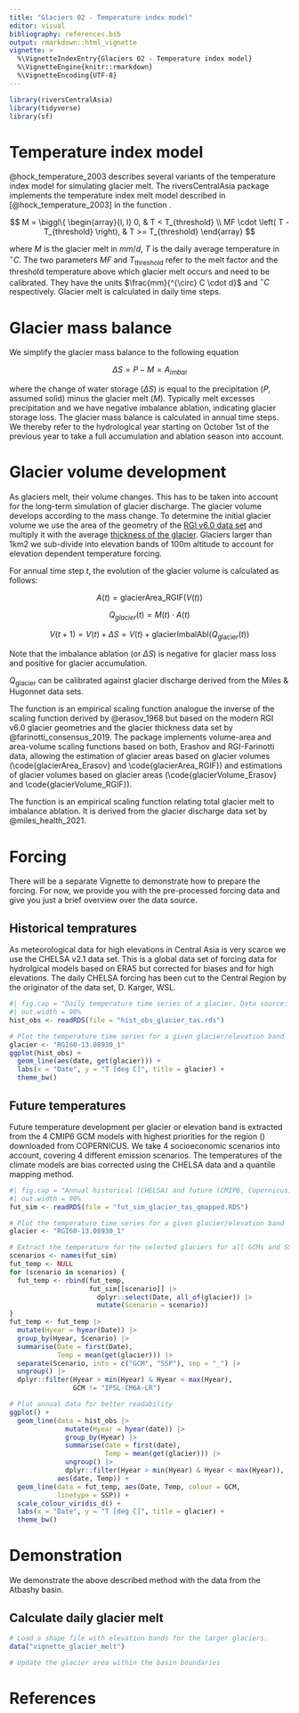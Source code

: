 ```yaml
---
title: "Glaciers 02 - Temperature index model"
editor: visual
bibliography: references.bib
output: rmarkdown::html_vignette
vignette: >
  %\VignetteIndexEntry{Glaciers 02 - Temperature index model}
  %\VignetteEngine{knitr::rmarkdown}
  %\VignetteEncoding{UTF-8}
---
```


```r
library(riversCentralAsia)
library(tidyverse)
library(sf)
```

# Temperature index model

\@hock_temperature_2003 describes several variants of the temperature index model for simulating glacier melt. The riversCentralAsia package implements the temperature index melt model described in [@hock_temperature_2003] in the function \code{glacierMelt_TI}.

$$
M = \biggl\{ \begin{array}{l, l}
0, & T < T_{threshold} \\
MF \cdot \left( T - T_{threshold} \right), & T >= T_{threshold}
\end{array} 
$$

where $M$ is the glacier melt in $mm/d$, $T$ is the daily average temperature in $^{\circ} C$. The two parameters $MF$ and $T_{\text{threshold}}$ refer to the melt factor and the threshold temperature above which glacier melt occurs and need to be calibrated. They have the units $\frac{mm}{^{\circ} C \cdot d}$ and $^{\circ} C$ respectively. Glacier melt is calculated in daily time steps.

# Glacier mass balance

We simplify the glacier mass balance to the following equation

$$
\Delta S = P-M = A_{imbal}
$$

where the change of water storage ($\Delta S$) is equal to the precipitation ($P$, assumed solid) minus the glacier melt ($M$). Typically melt excesses precipitation and we have negative imbalance ablation, indicating glacier storage loss. The glacier mass balance is calculated in annual time steps. We thereby refer to the hydrological year starting on October 1st of the previous year to take a full accumulation and ablation season into account.

# Glacier volume development

As glaciers melt, their volume changes. This has to be taken into account for the long-term simulation of glacier discharge. The glacier volume develops according to the mass change. To determine the initial glacier volume we use the area of the geometry of the [RGI v6.0 data set](glaciers-01-intro.html) and multiply it with the average [thickness of the glacier](glaciers-01-intro.html). Glaciers larger than 1km2 we sub-divide into elevation bands of 100m altitude to account for elevation dependent temperature forcing.

For annual time step $t$, the evolution of the glacier volume is calculated as follows:

$$
A(t) = \text{glacierArea_RGIF}\bigl(V(t)\bigr)
$$

$$
Q_{glacier}(t) = M(t) \cdot A(t)
$$

$$
V(t+1) = V(t) + \Delta S = V(t) + \text{glacierImbalAbl}\bigl(Q_{\text{glacier}}(t)\bigr) 
$$

Note that the imbalance ablation (or $\Delta S$) is negative for glacier mass loss and positive for glacier accumulation.

$Q_{\text{glacier}}$ can be calibrated against glacier discharge derived from the Miles & Hugonnet data sets.

The function \code{glacierArea_RGIF()} is an empirical scaling function analogue the inverse of the scaling function derived by @erasov_1968 but based on the modern RGI v6.0 glacier geometries and the glacier thickness data set by @farinotti_consensus_2019. The package \code{riversCentralAsia} implements volume-area and area-volume scaling functions based on both, Erashov and RGI-Farinotti data, allowing the estimation of glacier areas based on glacier volumes (\\code{glacierArea_Erasov} and \\code{glacierArea_RGIF}) and estimations of glacier volumes based on glacier areas (\\code{glacierVolume_Erasov} and \\code{glacierVolume_RGIF}).

The function \code{glacierImbalAbl} is an empirical scaling function relating total glacier melt to imbalance ablation. It is derived from the glacier discharge data set by @miles_health_2021.

# Forcing

There will be a separate Vignette to demonstrate how to prepare the forcing. For now, we provide you with the pre-processed forcing data and give you just a brief overview over the data source.

## Historical tempratures

As meteorological data for high elevations in Central Asia is very scarce we use the CHELSA v2.1 data set. This is a global data set of forcing data for hydrolgical models based on ERA5 but corrected for biases and for high elevations. The daily CHELSA forcing has been cut to the Central Region by the originator of the data set, D. Karger, WSL.

```r
#| fig.cap = "Daily temperature time series of a glacier. Data source: CHELSA." 
#| out.width = 90%
hist_obs <- readRDS(file = "hist_obs_glacier_tas.rds")

# Plot the temperature time series for a given glacier/elevation band
glacier <- "RGI60-13.08930_1"
ggplot(hist_obs) + 
  geom_line(aes(date, get(glacier))) + 
  labs(x = "Date", y = "T [deg C]", title = glacier) +
  theme_bw()
```

## Future temperatures

Future temperature development per glacier or elevation band is extracted from the 4 CMIP6 GCM models with highest priorities for the region () downloaded from COPERNICUS. We take 4 socioeconomic scenarios into account, covering 4 different emission scenarios. The temperatures of the climate models are bias corrected using the CHELSA data and a quantile mapping method.

```r
#| fig.cap = "Annual historical (CHELSA) and future (CMIP6, Copernicus) temperature for a glacier. " 
#| out.width = 90%
fut_sim <- readRDS(file = "fut_sim_glacier_tas_qmapped.RDS")

# Plot the temperature time series for a given glacier/elevation band
glacier <- "RGI60-13.08930_1"

# Extract the temperature for the selected glaciers for all GCMs and SSPs
scenarios <- names(fut_sim)
fut_temp <- NULL
for (scenario in scenarios) {
  fut_temp <- rbind(fut_temp, 
                    fut_sim[[scenario]] |> 
                      dplyr::select(Date, all_of(glacier)) |> 
                      mutate(Scenario = scenario))
}
fut_temp <- fut_temp |> 
  mutate(Hyear = hyear(Date)) |> 
  group_by(Hyear, Scenario) |> 
  summarise(Date = first(Date), 
            Temp = mean(get(glacier))) |> 
  separate(Scenario, into = c("GCM", "SSP"), sep = "_") |> 
  ungroup() |>
  dplyr::filter(Hyear > min(Hyear) & Hyear < max(Hyear), 
                GCM != "IPSL-CM6A-LR")

# Plot annual data for better readability
ggplot() + 
  geom_line(data = hist_obs |> 
              mutate(Hyear = hyear(date)) |> 
              group_by(Hyear) |> 
              summarise(date = first(date), 
                        Temp = mean(get(glacier))) |> 
              ungroup() |> 
              dplyr::filter(Hyear > min(Hyear) & Hyear < max(Hyear)), 
            aes(date, Temp)) + 
  geom_line(data = fut_temp, aes(Date, Temp, colour = GCM, 
            linetype = SSP)) + 
  scale_colour_viridis_d() + 
  labs(x = "Date", y = "T [deg C]", title = glacier) +
  theme_bw()
```

# Demonstration

We demonstrate the above described method with the data from the Atbashy basin.

## Calculate daily glacier melt

```r
# Load a shape file with elevation bands for the larger glaciers.
data("vignette_glacier_melt")

# Update the glacier area within the basin boundaries

```

# References
